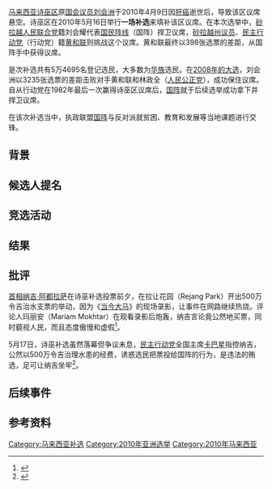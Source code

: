 {{Infobox Election
| election_name = 诗巫补选
| type = by-election
| country = Malaysia
| seats_for_election = [[诗巫|诗巫区]]议席
| ongoing = no
| previous_election = 2008年馬來西亞大選
| previous_year = 2008
| next_election = 2013年马来西亚大选
| next_year = 2013
| election_date = 2010年5月16日
| candidate1 = [[黄和联|黄和联]]
| image1 =  
| party1 = [[民主行动党_(马来西亚)|民主行动党]]
| popular_vote1 = 18,845
| percentage1 = 49.7%
| candidate2 = 刘会耀
| image2 =  
| party2 = [[国阵|国阵]]
| popular_vote2 = 18,447
| percentage2 = 48.7%
| candidate3 = Narawi Haron
| image3 =  
| party3 = [[无党籍|无党籍]]
| popular_vote3 = 232
| percentage3 = 0.6%
| title = 议员
| posttitle = 当选议员
| before_election = [[刘会洲|刘会洲]]
| before_party = [[国阵|国阵]]
| after_election = [[黄和联|黄和联]]
| after_party = [[民主行动党_(马来西亚)|民主行动党]]
}}
[[马来西亚|马来西亚]][[诗巫|诗巫区]]原[[马来西亚国会|国会议员]][[刘会洲|刘会洲]]于2010年4月9日因[[肝癌|肝癌]]逝世后，导致该区议席悬空。诗巫区在2010年5月16日举行'''一场补选'''来填补该区议席。在本次选举中，[[砂拉越人民联合党|砂拉越人民联合党]]籍刘会耀代表[[国民阵线|国民阵线]]（国阵）捍卫议席，[[砂拉越州议会|砂拉越州议员]]、[[民主行动党_(马来西亚)|民主行动党]]（行动党）籍[[黄和联|黄和联]]则挑战这个议席。黄和联最终以398张选票的差距，从国阵手中获得议席。

是次补选共有5万4695名登记选民，大多数为[[马来西亚华人|华族]]选民。在[[2008年馬來西亞大選|2008年的大选]]，刘会洲以3235张选票的差距击败对手黄和联和林政全（[[人民公正党|人民公正党]]），成功保住议席。自从行动党在1982年最后一次赢得诗巫区议席后，[[国阵|国阵]]就于后续选举成功拿下并捍卫议席。

在该次补选当中，执政联盟[[国阵|国阵]]与反对派就贫困、教育和发展等当地课题进行交锋。

==背景==

==候选人提名==

==竞选活动==

==结果==

==批评==
[[马来西亚首相|首相]][[纳吉·阿都拉萨|纳吉·阿都拉萨]]在诗巫补选投票前夕，在拉让花园（Rejang Park）开出500万令吉治水支票的举动，因为《[[当今大马|当今大马]]》的现场录影，让事件在网路继续热烧。评论人玛丽安（Mariam Mokhtar）在观看录影后炮轰，纳吉言论竟公然地买票，同时藐视人民，而且态度傲慢和虚假<ref>{{Cite web|title=纳吉五百万治水献议短片热烧吉祥网民轰态度傲慢公开贿选|url=https://www.malaysiakini.com/news/132270|accessdate=2021-02-25|date=2010-05-20|work=Malaysiakini|language=zh|archive-date=2021-04-26|archive-url=https://web.archive.org/web/20210426220258/https://www.malaysiakini.com/news/132270}}</ref>。

5月17日，诗巫补选虽然落幕但争议未息，[[民主行动党_(马来西亚)|民主行动党]]全国主席[[卡巴星|卡巴星]]指控纳吉，公然以500万令吉治理水患的经费，诱惑选民把票投给国阵的行为，是违法的贿选，足可让纳吉坐牢<ref>{{Cite web|title=“你帮我，我帮你”言论违法卡巴星指纳吉贿选可判坐牢|url=https://www.malaysiakini.com/news/131976|accessdate=2021-03-16|date=2010-05-17|last=李伟伦|work=Malaysiakini|language=zh|archive-date=2021-04-26|archive-url=https://web.archive.org/web/20210426220236/https://www.malaysiakini.com/news/131976}}</ref>。

==后续事件==

==参考资料==
{{reflist}}

[[Category:马来西亚补选|Category:马来西亚补选]]
[[Category:2010年亚洲选举|Category:2010年亚洲选举]]
[[Category:2010年马来西亚|Category:2010年马来西亚]]